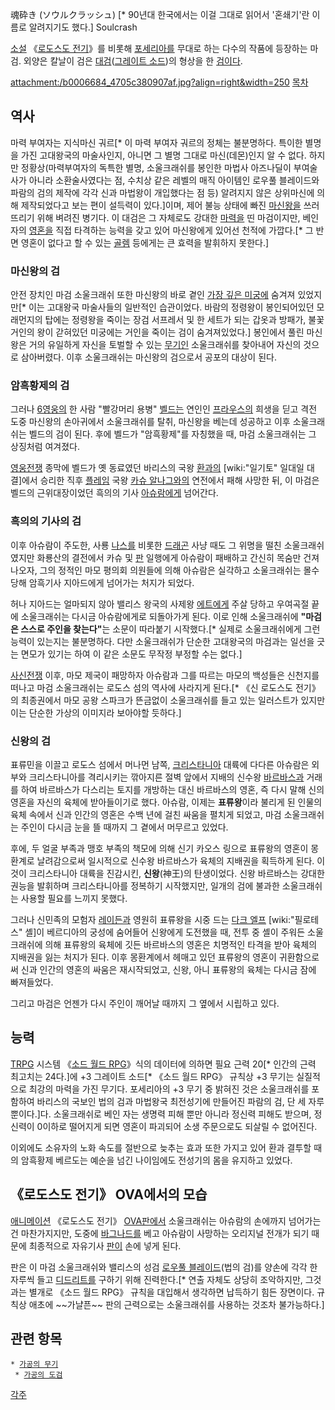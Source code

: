 魂砕き (ソウルクラッシュ) [* 90년대 한국에서는 이걸 그대로 읽어서 '혼쇄기'란 이름로 알려지기도 했다.]
Soulcrash

[[소설]] 《[[로도스도 전기]]》를 비롯해 [[포세리아]]를 무대로 하는 다수의 작품에 등장하는 마검. 외양은 칼날이 검은 [[대검]]([[그레이트 소드]])의 형상을 한 [[검]]이다.

attachment:/b0006684_4705c380907af.jpg?align=right&width=250 [[목차]]

== 역사 ==
마력 부여자는 지식마신 궈르[* 이 마력 부여자 궈르의 정체는 불분명하다. 특이한 별명을 가진 고대왕국의 마술사인지, 아니면 그 별명 그대로 마신(데몬)인지 알 수 없다. 하지만 정황상(마력부여자의 독특한 별명, 소울크래쉬를 봉인한 마법사 아즈나딜이 부여술사가 아니라 소환술사였다는 점, 수치상 같은 레벨의 매직 아이템인 로우풀 블레이드와 파람의 검의 제작에 각각 신과 마법왕이 개입했다는 점 등) 알려지지 않은 상위마신에 의해 제작되었다고 보는 편이 설득력이 있다.]이며, 제어 불능 상태에 빠진 [[마신왕]]을 쓰러뜨리기 위해 벼려진 병기다. 이 대검은 그 자체로도 강대한 [[마력]]을 띤 마검이지만, 베인 자의 [[영혼]]을 직접 타격하는 능력을 갖고 있어 마신왕에게 있어선 천적에 가깝다.[* 그 반면 영혼이 없다고 할 수 있는 [[골렘]] 등에게는 큰 효력을 발휘하지 못한다.]

=== 마신왕의 검 ===
안전 장치인 마검 소울크래쉬 또한 마신왕의 바로 곁인 [[가장 깊은 미궁]]에 숨겨져 있었지만[* 이는 고대왕국 마술사들의 일반적인 습관이었다. 바람의 정령왕이 봉인되어있던 모래먼지의 탑에는 정령왕을 죽이는 장검 서프레서 및 한 세트가 되는 갑옷과 방패가, 불꽃 거인의 왕이 갇혀있던 미궁에는 거인을 죽이는 검이 숨겨져있었다.] 봉인에서 풀린 마신왕은 거의 유일하게 자신을 토벌할 수 있는 [[무기]]인 소울크래쉬를 찾아내어 자신의 것으로 삼아버렸다. 이후 소울크래쉬는 마신왕의 검으로서 공포의 대상이 된다.

=== 암흑황제의 검 ===
그러나 [[6영웅]]의 한 사람 "빨강머리 용병" [[벨드]]는 연인인 [[프라우스]]의 희생을 딛고 격전 도중 마신왕의 손아귀에서 소울크래쉬를 탈취, 마신왕을 베는데 성공하고 이후 소울크래쉬는 벨드의 검이 된다. 후에 벨드가 "암흑황제"를 자칭했을 때, 마검 소울크래쉬는 그 상징처럼 여겨졌다.

[[영웅전쟁]] 종막에 벨드가 옛 동료였던 바리스의 국왕 [[환(로도스도 전기)|환]]과의 [wiki:"일기토" 일대일 대결]에서 승리한 직후 [[플레임]] 국왕 [[카슈 알나그]]와의 연전에서 패해 사망한 뒤, 이 마검은 벨드의 근위대장이었던 흑의의 기사 [[아슈람]]에게 넘어간다.

=== 흑의의 기사의 검 ===
이후 아슈람이 주도한, 사룡 [[나스]]를 비롯한 [[드래곤]] 사냥 때도 그 위명을 떨친 소울크래쉬였지만 화룡산의 결전에서 카슈 및 [[판(로도스도 전기)|판]] 일행에게 아슈람이 패배하고 간신히 목숨만 건져나오자, 그의 정적인 마모 평의회 의원들에 의해 아슈람은 실각하고 소울크래쉬는 몰수 당해 암흑기사 지아드에게 넘어가는 처지가 되었다.

허나 지아드는 얼마되지 않아 밸리스 왕국의 사제왕 [[에트]]에게 주살 당하고 우여곡절 끝에 소울크래쉬는 다시금 아슈람에게로 되돌아가게 된다. 이로 인해 소울크래쉬에 '''"마검은 스스로 주인을 찾는다"'''는 소문이 따라붙기 시작했다.[* 실제로 소울크래쉬에게 그런 능력이 있는지는 불분명하다. 다만 소울크래쉬가 단순한 고대왕국의 마검과는 일선을 긋는 면모가 있기는 하여 이 같은 소문도 무작정 부정할 수는 없다.]

[[사신전쟁]] 이후, 마모 제국이 패망하자 아슈람과 그를 따르는 마모의 백성들은 신천지를 떠나고 마검 소울크래쉬는 로도스 섬의 역사에 사라지게 된다.[* 《신 로도스도 전기》의 최종권에서 마모 공왕 스파크가 뜬금없이 소울크래쉬를 들고 있는 일러스트가 있지만 이는 단순한 가상의 이미지라 보아야할 듯하다.]

=== 신왕의 검 ===
표류민을 이끌고 로도스 섬에서 머나먼 남쪽, [[크리스타니아]] 대륙에 다다른 아슈람은 외부와 크리스타니아를 격리시키는 깎아지른 절벽 앞에서 지배의 신수왕 [[바르바스]]과 거래를 하여 바르바스가 다스리는 토지를 개방하는 대신 바르바스의 영혼, 즉 다시 말해 신의 영혼을 자신의 육체에 받아들이기로 했다. 아슈람, 이제는 '''표류왕'''이라 불리게 된 인물의 육체 속에서 신과 인간의 영혼은 수백 년에 걸친 싸움을 펼치게 되었고, 마검 소울크래쉬는 주인이 다시금 눈을 뜰 때까지 그 곁에서 머무르고 있었다.

후에, 두 얼굴 부족과 맹호 부족의 책모에 의해 신기 카오스 링으로 표류왕의 영혼이 몽환계로 날려감으로써 일시적으로 신수왕 바르바스가 육체의 지배권을 획득하게 된다. 이것이 크리스타니아 대륙을 진감시킨, '''신왕'''(神王)의 탄생이었다. 신왕 바르바스는 강대한 권능을 발휘하며 크리스타니아를 정복하기 시작했지만, 일개의 검에 불과한 소울크래쉬는 사용할 필요를 느끼지 못했다.

그러나 신민족의 모험자 [[레이든]]과 영원히 표류왕을 시중 드는 [[다크 엘프]] [wiki:"필로테스" 셸]이 베르디아의 궁성에 숨어들어 신왕에게 도전했을 때, 전투 중 셸이 주워든 소울크래쉬에 의해 표류왕의 육체에 깃든 바르바스의 영혼은 치명적인 타격을 받아 육체의 지배권을 잃는 처지가 된다. 이후 몽환계에서 헤매고 있던 표류왕의 영혼이 귀환함으로써 신과 인간의 영혼의 싸움은 재시작되었고, 신왕, 아니 표류왕의 육체는 다시금 잠에 빠져들었다.

그리고 마검은 언젠가 다시 주인이 깨어날 때까지 그 옆에서 시립하고 있다.

== 능력 ==
[[TRPG]] 시스템 《[[소드 월드 RPG]]》식의 데이터에 의하면 필요 근력 20[* 인간의 근력 최고치는 24다.]에 +3 그레이트 소드[* 《소드 월드 RPG》 규칙상 +3 무기는 실질적으로 최강의 마력을 가진 무기다. 포세리아의 +3 무기 중 밝혀진 것은 소울크래쉬를 포함하여 바리스의 국보인 법의 검과 마법왕국 최전성기에 만들어진 파람의 검, 단 세 자루 뿐이다.]다. 소울크래쉬로 베인 자는 생명력 피해 뿐만 아니라 정신력 피해도 받으며, 정신력이 0이하로 떨어지게 되면 영혼이 파괴되어 소생 주문으로도 되살릴 수 없어진다.

이외에도 소유자의 노화 속도를 절반으로 늦추는 효과 또한 가지고 있어 환과 결투할 때의 암흑황제 베르도는 예순을 넘긴 나이임에도 전성기의 몸을 유지하고 있었다.

== 《로도스도 전기》 OVA에서의 모습 ==
[[애니메이션]] 《로도스도 전기》 [[OVA]]판에서 소울크래쉬는 아슈람의 손에까지 넘어가는 건 마찬가지지만, 도중에 [[바그나드]]를 베고 아슈람이 사망하는 오리지널 전개가 되기 때문에 최종적으로 자유기사 [[판(로도스도 전기)|판]]이 손에 넣게 된다.

판은 이 마검 소울크래쉬와 밸리스의 성검 [[로우풀 블레이드]](법의 검)를 양손에 각각 한 자루씩 들고 [[디드리트]]를 구하기 위해 진력한다.[* 연출 자체도 상당히 조악하지만, 그것과는 별개로 《소드 월드 RPG》 규칙을 대입해서 생각하면 납득하기 힘든 장면이다. 규칙상 애초에 ~~가냘픈~~ 판의 근력으로는 소울크래쉬를 사용하는 것조차 불가능하다.]

== 관련 항목 ==
 * [[가공의 무기]]
  * [[가공의 도검]]

[[각주]]

